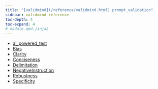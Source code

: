 ```yaml
---
title: "[validmind](/reference/validmind.html).prompt_validation"
sidebar: validmind-reference
toc-depth: 4
toc-expand: 4
# module.qmd.jinja2
---
```


- [ai_powered_test](prompt_validation/ai_powered_test.qmd)
- [Bias](prompt_validation/Bias.qmd)
- [Clarity](prompt_validation/Clarity.qmd)
- [Conciseness](prompt_validation/Conciseness.qmd)
- [Delimitation](prompt_validation/Delimitation.qmd)
- [NegativeInstruction](prompt_validation/NegativeInstruction.qmd)
- [Robustness](prompt_validation/Robustness.qmd)
- [Specificity](prompt_validation/Specificity.qmd)
